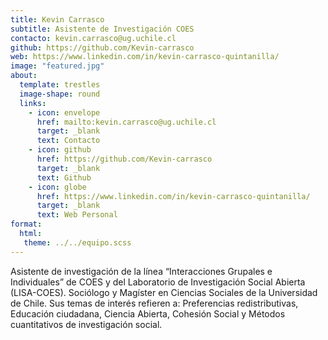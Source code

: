 ```yaml
---
title: Kevin Carrasco 
subtitle: Asistente de Investigación COES
contacto: kevin.carrasco@ug.uchile.cl
github: https://github.com/Kevin-carrasco
web: https://www.linkedin.com/in/kevin-carrasco-quintanilla/
image: "featured.jpg"
about:
  template: trestles
  image-shape: round
  links:
    - icon: envelope
      href: mailto:kevin.carrasco@ug.uchile.cl
      target: _blank
      text: Contacto
    - icon: github
      href: https://github.com/Kevin-carrasco
      target: _blank
      text: Github
    - icon: globe
      href: https://www.linkedin.com/in/kevin-carrasco-quintanilla/
      target: _blank
      text: Web Personal
format: 
  html: 
   theme: ../../equipo.scss
---
```


Asistente de investigación de la línea "Interacciones Grupales e Individuales" de COES y del Laboratorio de Investigación Social Abierta (LISA-COES). Sociólogo y Magíster en Ciencias Sociales de la Universidad de Chile. Sus temas de interés refieren a: Preferencias redistributivas, Educación ciudadana, Ciencia Abierta, Cohesión Social y Métodos cuantitativos de investigación social.